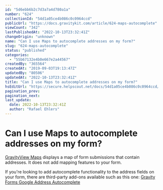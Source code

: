 ```yaml
---
id: "5d6ebb6b2c7d3a7a4d780a1a"
number: "624"
collectionId: "54d1a05ce4b086c0c0964ccd"
publicUrl: "https://docs.gravitykit.com/article/624-maps-autocomplete"
viewCount: "342"
lastPublishedAt: "2022-10-13T23:32:41Z"
changeOrigin: "unknown"
name: "Can I use Maps to autocomplete addresses on my form?"
slug: "624-maps-autocomplete"
status: "published"
categories: 
  - "55b67132e4b0e667e2a44567"
createdBy: "365564"
createdAt: "2019-09-03T19:13:47Z"
updatedBy: "80506"
updatedAt: "2022-10-13T23:32:41Z"
title: "Can I use Maps to autocomplete addresses on my form?"
hsEditUrl: "https://secure.helpscout.net/docs/54d1a05ce4b086c0c0964ccd/article/5d6ebb6b2c7d3a7a4d780a1a"
pagination_prev: 
pagination_next: 
last_update:
  date: 2022-10-13T23:32:41Z
  author: "Rafael Ehlers"
---
```


# Can I use Maps to autocomplete addresses on my form?

[GravityView Maps](https://www.gravitykit.com/extensions/maps/) displays a map of form submissions that contain addresses. It does not add mapping features to your form.

If you're looking to add autocomplete functionality to the address fields on your form, there are third-party add-ons available such as this one: [Gravity Forms Google Address Autocomplete](https://www.gravityforms.com/community/gravity-forms-google-address-autocomplete/)